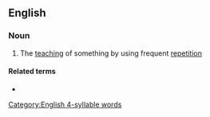 ==English==
{{rfe|en}}
===Noun===
{{en-noun}}

# The [[teaching]] of something by using frequent [[repetition]]

====Related terms====
* {{l|en|inculcate}}

[[Category:English 4-syllable words]]